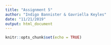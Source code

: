 ```yaml
---
title: "Assignment 5"
author: "Indigo Bannister & Gavriella Keyles"
date: "11/21/2019"
output: html_document
---
```


```r
knitr::opts_chunk$set(echo = TRUE)
```


